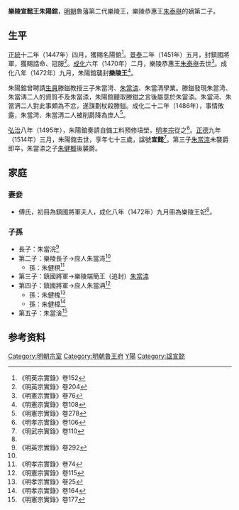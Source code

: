 '''樂陵宣懿王朱陽錧'''{{BD|1442年||1514年|catIdx=Z朱}}，[[明朝|明朝]]魯藩第二代樂陵王，樂陵恭惠王[[朱泰𡒊|朱泰𡒊]]的嫡第二子。

==生平==
[[正統_(年號)|正統]]十二年（1447年）四月，獲賜名陽錧<ref>《明英宗實錄》卷152</ref>。[[景泰_(年號)|景泰]]二年（1451年）五月，封鎮國將軍，獲賜誥命、冠服<ref>《明英宗實錄》卷204</ref>。[[成化|成化]]六年（1470年）二月，樂陵恭惠王[[朱泰𡒊|朱泰𡒊]]去世<ref>《明憲宗實錄》卷76</ref>。成化八年（1472年）九月，朱陽錧襲封'''樂陵王'''<ref name=x108>《明憲宗實錄》卷108</ref>。

朱陽錧曾聘請[[生員|生員]]滕鎡教授三子朱當渮、[[朱當渿|朱當渿]]、朱當洅學業。滕鎡發現朱當渮、朱當洅二人的資質不及朱當渿，朱陽錧聽取滕鎡之言後屬意於朱當渿。朱當渮、朱當洅二人對此事頗為不忿，遂謀劃杖殺滕鎡。成化二十二年（1486年），事情敗露，朱當渮、朱當洅二人被削爵降為庶人<ref>《明憲宗實錄》卷278</ref>。

[[弘治|弘治]]八年（1495年），朱陽錧奏請自備工料預修墳塋，[[明孝宗|明孝宗]]從之<ref>《明孝宗實錄》卷106</ref>。[[正德_(明朝)|正德]]九年（1514年）三月，朱陽錧去世，享年七十三歲，諡號'''宣懿'''<ref>《明武宗實錄》卷110</ref>。第三子[[朱當渿|朱當渿]]未襲爵即卒，朱當渿之子[[朱健概|朱健概]]後襲爵。

==家庭==
===妻妾===
*傅氏，初冊為鎮國將軍夫人，成化八年（1472年）九月冊為樂陵王妃<ref name=x108/>。

===子孫===
*長子：朱當浣<ref>《明英宗實錄》卷292</ref>
*第二子：樂陵長子→庶人朱當渮<ref name=x115/>
**孫：朱健榠<ref>《明孝宗實錄》卷74</ref>
*第三子：鎮國將軍→樂陵端簡王（追封）[[朱當渿|朱當渿]]
*第四子：鎮國將軍→庶人朱當洅<ref name=x115>《明憲宗實錄》卷115</ref>
**孫：朱健槐<ref>《明孝宗實錄》卷25</ref>
**孫：朱健樟<ref>《明孝宗實錄》卷164</ref>
*第五子：朱當涻<ref>《明憲宗實錄》卷177</ref>

==参考资料==
{{reflist|3}}

{{s-start}}
{{s-bef|before=父恭惠王[[朱泰𡒊|朱泰𡒊]]}}
{{s-ttl|title=[[明朝藩王列表_(魯王系)#樂陵國|明樂陵國國王]]|years=1472年－1514年}}
{{s-aft|after=孫莊康王[[朱健概|朱健概]]}}
{{end}}

[[Category:明朝宗室|Category:明朝宗室]]
[[Category:明朝魯王府|Category:明朝魯王府]]
[[Category:朱姓|Y陽]]
[[Category:諡宣懿|Category:諡宣懿]]